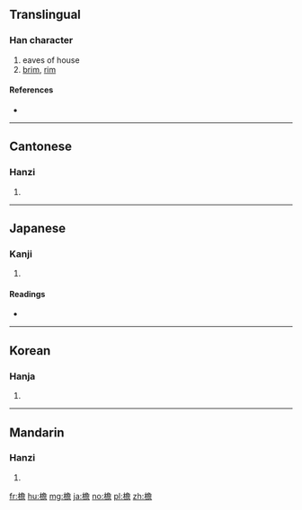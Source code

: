 ==Translingual==

===Han character===
{{Han char|rn=75|rad=木|as=13|sn=17|four=4796<sub>1</sub>|canj=木弓金口 (DNCR)}}

# eaves of house
# [[brim]], [[rim]]

====References====
* {{Han ref|kx=0556.270|dkj=15659|dj=0946.030|hdz=21304.040|uh=6A90|ud=27280|bh=C0D1|bd=49361}}

----

==Cantonese==

===Hanzi===
{{yue-hanzi|jyut=|y=gim2}}

# {{defn|lang=yue|sort=木13}}

----

==Japanese==

===Kanji===
{{ja-kanji|grade=|rs=木13}}

# {{defn|lang=ja|sort=木13}}

====Readings====
* {{ja-readings|on=[[えん]] (en), [[たん]] (tan)|kun=[[ひさし]] (hisashi)}}

----

==Korean==

===Hanja===
{{ko-hanja|hangeul=첨|eumhun=|rv=cheom|mr=ch'ŏm|y=chem}}

# {{defn|lang=ko|sort=木13}}

----

==Mandarin==

===Hanzi===
{{cmn-hanzi|pin=[[dān]] ([[dan1]]), [[yán]] ([[yan2]])|wg=tan<sup>1</sup>, yen<sup>2</sup>}}

# {{defn|lang=cmn|sort=木13}}

[[fr:檐]]
[[hu:檐]]
[[mg:檐]]
[[ja:檐]]
[[no:檐]]
[[pl:檐]]
[[zh:檐]]